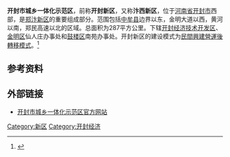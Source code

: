 '''开封市城乡一体化示范区'''，前称'''开封新区'''，又称'''汴西新区'''，位于[[河南省|河南省]][[开封市|开封市]]西部，是[[郑汴新区|郑汴新区]]的重要组成部分。范围包括[[中牟县|中牟县]]边界以东，金明大道以西，黄河以南，郑民高速以北的区域。总面积为287平方公里。下辖[[开封经济技术开发区|开封经济技术开发区]]、[[金明区|金明区]]仙人庄办事处和[[鼓楼区_(开封市)|鼓楼区]]南苑办事处。开封新区的建设模式为[[民間興建營運後轉移模式|民間興建營運後轉移模式]]。<ref>{{cite web|url=http://news.dahe.cn/2011/10-15/100889587.html|title=融入中原经济区建设，实现开封新区五年成规模|publisher=大河网|date=2011年10月15日|language=zh-hans|deadurl=yes|archiveurl=https://web.archive.org/web/20111017185703/http://news.dahe.cn/2011/10-15/100889587.html|archivedate=2011年10月17日}}</ref>

== 参考资料 ==
{{reflist}}

== 外部链接 ==
*[http://www.kfxq.gov.cn/ 开封市城乡一体化示范区官方网站] {{Wayback|url=http://www.kfxq.gov.cn/ |date=20220222153444 }}

{{开封市行政区划}}
{{郑汴新区}}
[[Category:新区|Category:新区]]
[[Category:开封经济|Category:开封经济]]